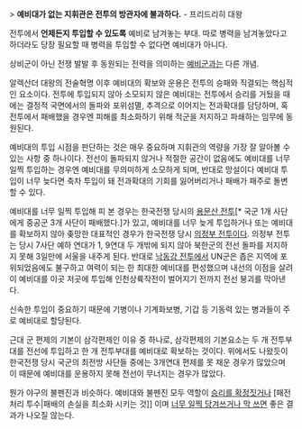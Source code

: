 > '''예비대가 없는 지휘관은 전투의 방관자에 불과하다.''' - 프리드리히 대왕

전투에서 '''언제든지 투입할 수 있도록''' 예비로 남겨놓는 부대. 따로 병력을 남겨놓았다고 하더라도 당장 필요할 때 병력을 투입할 수 없다면 예비대가 아니다.  

상비군이 아닌 전쟁 발발 후 동원되는 전력을 의미하는 [[예비군]]과는 다른 개념. 

알렉산더 대왕의 전술혁명 이후 예비대의 확보와 운용은 전투의 승패와 직결되는 핵심적인 요소이다. 전투에 투입되지 않아 소모되지 않은 예비대는 전투에서 승리를 거뒀을 때에는 결정적 국면에서의 돌파와 포위섬멸, 추격으로 이어지는 전과확대를 담당하며, 혹 전투에서 패배했을 경우엔 피해를 최소화하기 위해 적군을 저지하고 파쇄하는 임무에 동원된다. 

예비대의 투입 시점을 판단하는 것은 매우 중요하며 지휘관의 역량을 가장 잘 알아볼 수 있는 사항 중 하나이다. 전선이 돌파되지 않거나 적절한 공간이 없음에도 예비대를 너무 일찍 투입하는 경우엔 예비대를 무의미하게 소모하게 되며, 반대로 망설이다 예비대 투입이 너무 늦다면 축차 투입이 돼 전과확대의 기회를 잃어버리거나 패배가 패주로 돌변할 수 있다. 

예비대를 너무 일찍 투입해 피 본 경우는 한국전쟁 당시의 [[용문산 전투]][* 국군 1개 사단에게 중공군 3개 사단이 패배했다.]가 있고, 예비대를 너무 늦게 투입하거나 또는 예비대를 확보하지 않아 좆망한 대표적인 경우가 한국전쟁 당시 [[의정부 전투]]이다. 의정부 전투는 당시 7사단 예하 연대가 1, 9연대 두 개밖에 되지 않아 북한군의 전선 돌파를 저지하지 못해 3일만에 서울을 내주게 된다. 반대로 [[낙동강 전투]]에서 UN군은 좁은 지역에 포위되었음에도 불구하고 여력이 되는 한 최대한 예비대를 편성했으며 내선의 이점을 살려 이 예비대를 이곳 저곳에 투입해 인천상륙작전이 벌어지기 전까지 전선 붕괴를 막아낸다.  

신속한 투입이 중요하기 때문에 기병이나 기계화보병, 기갑 등 기동력 있는 병과들이 주로 예비대로 할당된다. 

근대 군 편제의 기본이 삼각편제인 이유 중 하나로, 삼각편제의 기본요소는 두 개 전투부대를 전선에 투입하고 한 개 전투부대를 예비대로 확보하는 것이다. 위에서도 나왔듯이 한국전쟁 당시 국군의 최전방 사단들 중에는 3개연대 편제를 못 채운 경우가 많았으며 이 때문에 예비대를 운용하지 못해 전선이 무너지는 경우가 많았다. 

뭔가 야구의 불펜진과 비슷하다. 예비대와 불펜진 모두 역할이 [[마무리 투수|승리를 확정짓거나]] [패전처리 투수|패배의 손실을 최소화 시키는 것]] 이며 [[노예(야구)|너무 일찍 당겨쓰거나 막 쓰면]] 좋은 결과가 나오질 않는다. 
